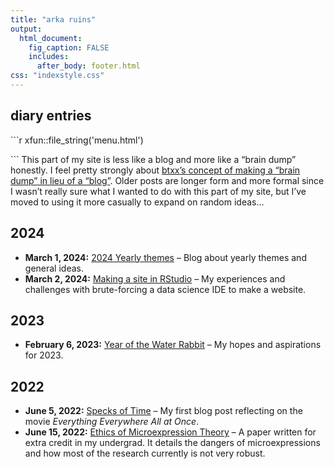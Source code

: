 ```yaml
---
title: "arka ruins"
output: 
  html_document:
    fig_caption: FALSE
    includes:
      after_body: footer.html
css: "indexstyle.css"
---
```


:::{.container}
# diary entries {.tabset .tabset-pills}

```{=html}
```r
xfun::file_string('menu.html')
```
```
This part of my site is less like a blog and more like a "brain dump" honestly. I feel pretty strongly about [ btxx's concept of making a "brain dump" in lieu of a "blog"](https://btxx.org/posts/dump/). Older posts are longer form and more formal since I wasn't really sure what I wanted to do with this part of my site, but I've moved to using it more casually to expand on random ideas...

## 2024
* **March 1, 2024:** [2024 Yearly themes](diary/2024-themes.html) -- Blog about yearly themes and general ideas.
* **March 2, 2024:** [Making a site in RStudio](diary/rmarkdown-ssg.html) -- My experiences and challenges with brute-forcing a data science IDE to make a website.

## 2023
* **February 6, 2023:** [Year of the Water Rabbit](diary/water-rabbit.html) -- My hopes and aspirations for 2023.

## 2022
* **June 5, 2022:** [Specks of Time](diary/specks-of-time.html) -- My first blog post reflecting on the movie *Everything Everywhere All at Once*.
* **June 15, 2022:** [Ethics of Microexpression Theory](diary/microexpressions.html) -- A paper written for extra credit in my undergrad. It details the dangers of microexpressions and how most of the research currently is not very robust.
:::